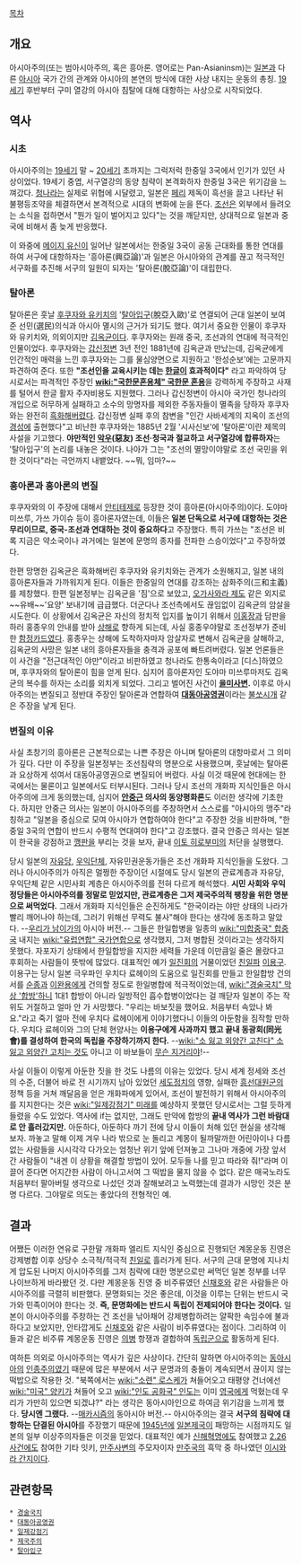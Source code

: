 [[목차]]

== 개요 ==
아시아주의(또는 범아시아주의, 혹은 흥아론. 영어로는 Pan-Asianinsm)는 [[일본]]과 다른 [[아시아]] 국가 간의 관계와 아시아의 본연의 방식에 대한 사상 내지는 운동의 총칭. [[19세기]] 후반부터 구미 열강의 아시아 침탈에 대해 대항하는 사상으로 시작되었다.

== 역사 ==
=== 시초 ===
아시아주의는 [[19세기]] 말 ~ [[20세기]] 초까지는 그럭저럭 한중일 3국에서 인기가 있던 사상이었다. 19세기 중엽, 서구열강의 동양 침략이 본격화하자 한중일 3국은 위기감을 느껴갔다. [[청나라]]는 실제로 위협에 시달렸고, 일본은 [[페리]] 제독이 흑선을 끌고 나타난 뒤 불평등조약을 체결하면서 본격적으로 시대의 변화에 눈을 뜬다. [[조선]]은 외부에서 들려오는 소식을 접하면서 "뭔가 일이 벌어지고 있다"는 것을 깨닫지만, 상대적으로 일본과 중국에 비해서 좀 늦게 반응했다. 

이 와중에 [[메이지 유신]]이 일어난 일본에서는 한중일 3국이 공동 근대화를 통한 연대를 하여 서구에 대항하자는 '흥아론(興亞論)'과 일본은 아시아와의 관계를 끊고 적극적인 서구화를 추진해 서구의 일원이 되자는 '탈아론(脫亞論)'이 대립한다.

=== 탈아론 ===
탈아론은 훗날 [[후쿠자와 유키치]]의 '[[탈아입구]](脫亞入歐)'로 연결되어 근대 일본이 보여준 선민(選民)의식과 아시아 멸시의 근거가 되기도 했다. 여기서 중요한 인물이 후쿠자와 유키치와, 의외이지만 [[김옥균]]이다.
후쿠자와는 원래 중국, 조선과의 연대에 적극적인 인물이었다. 후쿠자와는 [[갑신정변]] 3년 전인 1881년에 김옥균과 만났는데, 김옥균에게 인간적인 매력을 느낀 후쿠자와는 그를 물심양면으로 지원하고 '한성순보'에는 고문까지 파견하여 준다. 또한 '''"조선인을 교육시키는 데는 [[한글]]이 효과적이다"''' 라고 파악하여 당시로서는 파격적인 주장인 '''[[wiki:"국한문혼용체" 국한문 혼용]]'''을 강력하게 주장하고 사재를 털어서 한글 활자 주자비용도 지원했다.
그러나 갑신정변이 아시아 국가인 청나라의 개입으로 허무하게 실패하고 소수의 망명자를 제외한 주동자들이 멸족을 당하자 후쿠자와는 완전히 [[흑화]]해버렸다. 갑신정변 실패 후의 참변을 "인간 사바세계의 지옥이 조선의 [[경성]]에 출현했다"고 비난한 후쿠자와는 1885년 2월 '시사신보'에 '탈아론'이란 제목의 사설을 기고했다. '''야만적인 [[악우]](惡友) 조선·청국과 절교하고 서구열강에 합류하자'''는 '탈아입구'의 논리를 내놓은 것이다. 나아가 그는 "조선의 멸망이야말로 조선 국민을 위한 것이다"라는 극언까지 내뱉었다. ~~뭐, 임마?~~

=== 흥아론과 흥아론의 변질 ===
후쿠자와의 이 주장에 대해서 [[안티테제]]로 등장한 것이 흥아론(아시아주의)이다. 도야마 미쓰루, 가쓰 가이슈 등이 흥아론자였는데, 이들은 '''일본 단독으로 서구에 대항하는 것은 무리이므로, 중국-조선과 연대하는 것이 중요하다'''고 주장했다. 특히 가쓰는 "조선은 비록 지금은 약소국이나 과거에는 일본에 문명의 종자를 전파한 스승이었다"고 주장하였다.

한편 망명한 김옥균은 흑화해버린 후쿠자와 유키치와는 관계가 소원해지고, 일본 내의 흥아론자들과 가까워지게 된다. 이들은 한중일의 연대를 강조하는 삼화주의(三和主義)를 제창했다. 한편 일본정부는 김옥균을 '짐'으로 보았고, [[오가사와라 제도]] 같은 외지로 ~~유배~~'요양' 보내기에 급급했다. 더군다나 조선측에서도 끊임없이 김옥균의 암살을 시도한다. 이 상황에서 김옥균은 자신의 정치적 입지를 높이기 위해서 [[이홍장]]과 담판을 하러 홍종우의 안내를 받아 [[상해]]로 향하게 되는데, 사실 홍종우야말로 조선정부가 준비한 [[함정카드]]였다. 홍종우는 상해에 도착하자마자 암살자로 변해서 김옥균을 살해하고, 김옥균의 사망은 일본 내의 흥아론자들을 충격과 공포에 빠트려버렸다.
일본 언론들은 이 사건을 "전근대적인 야만"이라고 비판하였고 청나라도 한통속이라고 [디스]하였으며, 후쿠자와의 탈아론이 힘을 얻게 된다. 심지어 흥아론자인 도야마 미쓰루마저도 김옥균의 복수를 하자는 소리를 외치게 되었다. 그리고 벌어진 사건이 '''[[을미사변]].''' 이후로 아시아주의는 변질되고 정반대 주장인 탈아론과 연합하여 '''[[대동아공영권]]'''이라는 [[불쏘시개]] 같은 주장을 낳게 된다.

=== 변질의 이유 ===
사실 초창기의 흥아론은 근본적으로는 나쁜 주장은 아니며 탈아론의 대항마로서 그 의미가 깊다. 다만 이 주장을 일본정부는 조선침략의 명분으로 사용했으며, 훗날에는 탈아론과 요상하게 섞여서 대동아공영권으로 변질되어 버렸다. 사실 이것 때문에 현대에는 한국에서는 물론이고 일본에서도 터부시된다.
그러나 당시 조선의 개화파 지식인들은 아시아주의에 크게 동의했는데, 심지어 '''[[안중근]] 의사의 동양평화론'''도 이러한 생각에 기초한다. 하지만 안중근 의사는 일본이 아시아주의를 주창하면서 스스로를 "아시아의 맹주"라 칭하고 "일본을 중심으로 모여 아시아가 연합하여야 한다"고 주장한 것을 비판하며, "한중일 3국의 연합이 반드시 수평적 연대여야 한다"고 강조했다. 결국 안중근 의사는 일본이 한국을 강점하고 [[깽판]]을 부리는 것을 보자, 끝내 [[이토 히로부미]]의 처단을 실행했다.

당시 일본의 [[자유당]], [[우익]]단체, 자유민권운동가들은 조선 개화파 지식인들을 도왔다. 그러나 아시아주의가 아직은 멀쩡한 주장이던 시절에도 당시 일본의 관료계층과 자유당, 우익단체 같은 시민사회 계층은 아시아주의를 전혀 다르게 해석했다. '''시민 사회와 우익정당들은 아시아주의를 정말로 믿었지만, 관료계층은 그저 제국주의적 팽창을 위한 명분으로 써먹었다.'''
그래서 개화파 지식인들은 순진하게도 "한국이라는 야만 상태의 나라가 빨리 깨어나야 하는데, 그러기 위해선 무력도 불사"해야 한다는 생각에 동조하고 말았다. --[[우리가 남이가]]의 아시아 버전.-- 그들은 한일합병을 일종의 [[wiki:"미합중국" 합중국]] 내지는 [[wiki:"유럽연합" 국가연합]]으로 생각했지, 그저 병합된 것이라고는 생각하지 못했다.
자포자기 상태에서 한일합방을 지지한 세력들 가운데 이만큼일 줄은 몰랐다고 후회하는 사람들이 뜻밖에 많았다. 대표적인 예가 [[일진회]]의 거물이었던 [[친일파]] [[이용구]]. 이용구는 당시 일본 극우파인 우치다 료헤이의 도움으로 일진회를 만들고 한일합방 건의서를 [[순종]]과 [[이완용]]에게 건의할 정도로 한일병합에 적극적이었는데, [[wiki:"경술국치" 막상 '합방'하니]] 1대1 합방이 아니라 일방적인 흡수합병이었다는 걸 깨닫자 일본이 주는 작위도 거절하고 얼마 안 가 사망했다. "우리는 바보짓을 했어요. 처음부터 속았나 봐요."라고 죽기 얼마 전에 우치다 료헤이에게 이야기했다니 이들의 아둔함을 짐작할 만하다. 우치다 료헤이와 그의 단체 현양사는 '''이용구에게 사과까지 했고 끝내 동광회(同光會)를 결성하여 한국의 독립을 주장하기까지 한다.''' --[[wiki:"소 잃고 외양간 고친다" 소 잃고 외양간 고치는 것]]도 아니고 이 바보들이 [[무슨 지거리야]]!--

사실 이들이 이렇게 아둔한 짓을 한 것도 나름의 이유는 있었다. 당시 세계 정세와 조선의 수준, 더불어 바로 전 시기까지 남아 있었던 [[세도정치]]의 영향, 실패한 [[흥선대원군]]의 정책 등을 거쳐 깨달음을 얻은 개화파에게 있어서, 조선이 발전하기 위해서 아시아주의를 지지한다는 것은 [[wiki:"일제강점기" 미래]]를 예상하지 못했던 당시로서는 그럴 듯하게 들렸을 수도 있었다. 역사에 if는 없지만, 그래도 만약에 합방의  '''끝내 역사가 그런 바람대로 안 흘러갔지만.''' 
아둔하다, 아둔하다 까기 전에 당시 이들이 처해 있던 현실을 생각해보자. 까놓고 말해 이제 겨우 나라 밖으로 눈 돌리고 계몽이 될까말까한 어린아이나 다름없는 사람들을 시시각각 다가오는 엄청난 위기 앞에 던져놓고 그나마 개중에 가장 앞서간 사람들이 "내겐 이 상황을 해결할 방법이 있어. 모두들 나를 믿고 따라와 줘!"라며 이끌어 준다면 어지간한 사람이 아니고서여 그 떡밥을 물지 않을 수 없다. 같은 매국노라도 처음부터 팔아버릴 생각으로 나섰던 것과 잘해보려고 노력했는데 결과가 시망인 것은 분명 다르다. 그야말로 의도는 좋았다의 전형적인 예. 

== 결과 ==
어쨌든 이러한 연유로 구한말 개화파 엘리트 지식인 중심으로 진행되던 계몽운동 진영은 강제병합 이후 상당수 소극적/적극적 [[친일]]로 흘러가게 된다. 서구의 근대 문명에 지나치게 압도된 나머지 아시아주의를 그저 침략에 대한 명분으로만 써먹던 일본 정부를 너무 나이브하게 바라봤던 것.
다만 계몽운동 진영 중 비주류였던 [[신채호]]와 같은 사람들은 아시아주의를 극렬히 비판했다. 문명화되는 것은 좋은데, 이것을 이루는 단위는 반드시 국가와 민족이어야 한다는 것. '''즉, 문명화에는 반드시 독립이 전제되어야 한다는 것이다.''' 일본이 아시아주의를 주창하는 건 조선을 낚아채어 강제병합하려는 얄팍한 속임수에 불과하다고 보았지만, 안타깝게도 [[신채호]]와 같은 사람이 비주류였다는 점이다. 그리하여 이들과 같은 비주류 계몽운동 진영은 [[의병]] 항쟁과 결합하여 [[독립군]]으로 활동하게 된다.

여하튼 의외로 아시아주의는 역사가 깊은 사상이다. 간단히 말하면 아시아주의는 [[동아시아]]의 [[인종주의]]였기 때문에 많은 부분에서 서구 문명과의 충돌이 계속되면서 끊이지 않는 떡밥으로 작용한 것. "북쪽에서는 [[wiki:"소련" 로스케]]가 쳐들어오고 태평양 건너에선 [[wiki:"미국" 양키]]가 쳐들어 오고 [[wiki:"인도 공화국" 인도]]는 이미 [[영국]]에게 먹혔는데 우리가 가만히 있으면 되겠냐?" 라는 생각은 동아시아인으로 하여금 위기감을 느끼게 했다. '''당시엔 그랬다.''' --[[매카시즘]]의 동아시아 버전.--
아시아주의는 결국 '''서구의 침략에 대항하는 단결된 아시아'''를 주장했기 때문에 [[1945년]]에 [[일본제국]]이 패망하는 시점까지도 일본의 일부 이상주의자들은 이것을 믿었다. 대표적인 예가 [[신해혁명]]에도 참여했고 [[2.26 사건]]에도 참여한 기타 잇키, [[만주사변]]의 주모자이자 [[만주국]]의 흑막 중 하나였던 [[이시와라 간지]]이다.

== 관련항목 ==
 * [[경술국치]]
 * [[대동아공영권]]
 * [[일제강점기]]
 * [[제국주의]]
 * [[탈아입구]]
